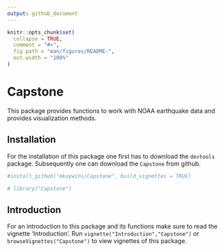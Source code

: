 ```yaml
---
output: github_document
---
```


<!-- README.md is generated from README.Rmd. Please edit that file -->

```r
knitr::opts_chunk$set(
  collapse = TRUE,
  comment = "#>",
  fig.path = "man/figures/README-",
  out.width = "100%"
)
```
# Capstone

<!-- badges: start -->
<!-- badges: end -->

This package provides functions to work with NOAA earthquake data and provides visualization methods.

## Installation

For the installation of this package one first has to download the `devtools` package. Subsequently one can download the `Capstone` from github.

``` r
#install_github("mkaywins/Capstone", build_vignettes = TRUE)

# library("Capstone")
```

## Introduction

For an introduction to this package and its functions make sure to read the vignette 'Introduction'.
Run `vignette("Introduction","Capstone")` or `browseVignettes("Capstone")` to view vignettes of this package.

